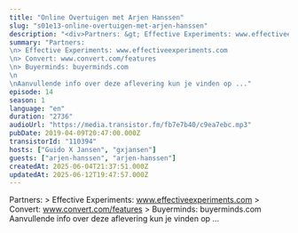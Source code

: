 ```yaml
---
title: "Online Overtuigen met Arjen Hanssen"
slug: "s01e13-online-overtuigen-met-arjen-hanssen"
description: "<div>Partners: &gt; Effective Experiments: www.effectiveexperiments.com &gt; Convert: www.convert.com/features &gt; Buyerminds: buyerminds.com Aanvullende info over deze aflevering kun je vinden op ...</div>"
summary: "Partners:\n> Effective Experiments: www.effectiveexperiments.com\n> Convert: www.convert.com/features\n> Buyerminds: buyerminds.com\n\nAanvullende info over deze aflevering kun je vinden op ..."
episode: 14
season: 1
language: "en"
duration: "2736"
audioUrl: "https://media.transistor.fm/fb7e7b40/c9ea7ebc.mp3"
pubDate: 2019-04-09T20:47:00.000Z
transistorId: "110394"
hosts: ["Guido X Jansen", "gxjansen"]
guests: ["arjen-hanssen", "arjen-hanssen"]
createdAt: 2025-06-04T21:37:51.000Z
updatedAt: 2025-06-12T19:47:57.000Z
---
```


Partners: > Effective Experiments: www.effectiveexperiments.com > Convert: www.convert.com/features > Buyerminds: buyerminds.com Aanvullende info over deze aflevering kun je vinden op ...
